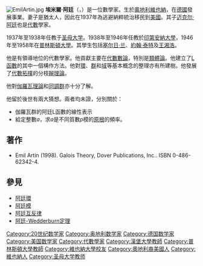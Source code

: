 [[File:EmilArtin.jpg|thumb]]
'''埃米爾·阿廷'''（{{lang|de|'''Emil Artin'''}}，{{bd|1898年|3月3日|1962年|12月20日|catIdx=Artin, Emil}}）是一位數學家。生於[[奧地利|奧地利]][[維也納|維也納]]，在[[德國|德國]]發展事業。妻子是猶太人{{来源请求}}，因此在1937年為逃避納粹統治移民到[[美國|美國]]。其子[[迈克尔·阿廷|迈克尔·阿廷]]也是[[代數|代數]]學家。

1937年至1938年任教于[[圣母大学|圣母大学]]。1938年至1946年任教於[[印第安納大學|印第安納大學]]，1946年至1958年在[[普林斯頓大學|普林斯頓大學]]。其學生包括[[塞尔日·兰|塞尔日·兰]]、[[約翰·泰特|約翰·泰特]]及[[王湘浩|王湘浩]]。

他是有領導地位的代數學家。他貢獻主要在[[代數數論|代數數論]]，特別是[[類體論|類體論]]。他建立了[[L函數|L函數]]的其中一個構作方法。他對[[环_(代数)|環]]、[[群|群]]和[[体_(数学)|域]]等基本概念的整理亦有所建樹。他發展了[[代數拓撲|代數拓撲]]的分枝[[辮理論|辮理論]]。

他對[[伽羅瓦理論|伽羅瓦理論]]和[[同調群|同調群]]亦十分了解。

他留於後世有兩大猜想。兩者均未證，分別關於：
* 伽羅瓦群的阿廷L函數的線性表示
* 給定整數''a''，求''a''是不同質數''p''模的[[原根|原根]]的頻率。

== 著作 ==
* Emil Artin (1998). Galois Theory, Dover Publications, Inc.. ISBN 0-486-62342-4.

== 參見 ==
* [[阿廷環|阿廷環]]
* [[阿廷模|阿廷模]]
* [[阿廷互反律|阿廷互反律]]
* [[阿廷-Wedderburn定理|阿廷-Wedderburn定理]]

{{Authority control}}
{{DEFAULTSORT:Artin, Emil}}

[[Category:20世纪数学家|Category:20世纪数学家]]
[[Category:奥地利数学家|Category:奥地利数学家]]
[[Category:德国数学家|Category:德国数学家]]
[[Category:美国数学家|Category:美国数学家]]
[[Category:代數學家|Category:代數學家]]
[[Category:漢堡大學教師|Category:漢堡大學教師]]
[[Category:普林斯頓大學教師|Category:普林斯頓大學教師]]
[[Category:維也納大學校友|Category:維也納大學校友]]
[[Category:奧地利裔美國人|Category:奧地利裔美國人]]
[[Category:維也納人|Category:維也納人]]
[[Category:圣母大学教师|Category:圣母大学教师]]